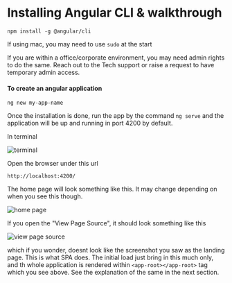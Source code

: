 # Installing Angular CLI & walkthrough

```
npm install -g @angular/cli
```

If using mac, you may need to use `sudo` at the start

If you are within a office/corporate environment, you may need admin rights to do the same.
Reach out to the Tech support or raise a request to have temporary admin access.

#### To create an angular application

```
ng new my-app-name
```

Once the installation is done, run the app by the command `ng serve` and the application will be
up and running in port 4200 by default.

In terminal

![terminal](/images/terminal.png)

Open the browser under this url

```
http://localhost:4200/
```

The home page will look something like this. It may change depending on when you see this though.

![home page](/images/home.png)

If you open the "View Page Source", it should look something like this

![view page source](/images/page-source.png)

which if you wonder, doesnt look like the screenshot you saw as the landing page.
This is what SPA does. The initial load just bring in this much only, and th whole application is rendered within `<app-root></app-root>` tag which you see above. See the explanation of the same in the next section.
